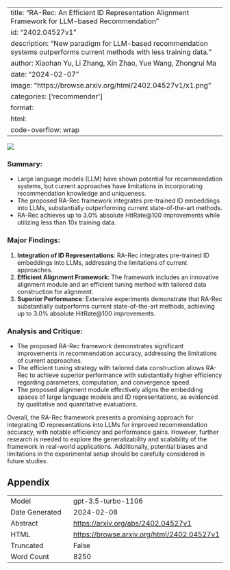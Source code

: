 
---
title: "RA-Rec: An Efficient ID Representation Alignment Framework for LLM-based Recommendation"
id: "2402.04527v1"
description: "New paradigm for LLM-based recommendation systems outperforms current methods with less training data."
author: Xiaohan Yu, Li Zhang, Xin Zhao, Yue Wang, Zhongrui Ma
date: "2024-02-07"
image: "https://browse.arxiv.org/html/2402.04527v1/x1.png"
categories: ['recommender']
format:
  html:
    code-overflow: wrap
---

![](https://browse.arxiv.org/html/2402.04527v1/x1.png)

### Summary:
- Large language models (LLM) have shown potential for recommendation systems, but current approaches have limitations in incorporating recommendation knowledge and uniqueness.
- The proposed RA-Rec framework integrates pre-trained ID embeddings into LLMs, substantially outperforming current state-of-the-art methods.
- RA-Rec achieves up to 3.0% absolute HitRate@100 improvements while utilizing less than 10x training data.

### Major Findings:
1. **Integration of ID Representations**: RA-Rec integrates pre-trained ID embeddings into LLMs, addressing the limitations of current approaches.
2. **Efficient Alignment Framework**: The framework includes an innovative alignment module and an efficient tuning method with tailored data construction for alignment.
3. **Superior Performance**: Extensive experiments demonstrate that RA-Rec substantially outperforms current state-of-the-art methods, achieving up to 3.0% absolute HitRate@100 improvements.

### Analysis and Critique:
- The proposed RA-Rec framework demonstrates significant improvements in recommendation accuracy, addressing the limitations of current approaches.
- The efficient tuning strategy with tailored data construction allows RA-Rec to achieve superior performance with substantially higher efficiency regarding parameters, computation, and convergence speed.
- The proposed alignment module effectively aligns the embedding spaces of large language models and ID representations, as evidenced by qualitative and quantitative evaluations.

Overall, the RA-Rec framework presents a promising approach for integrating ID representations into LLMs for improved recommendation accuracy, with notable efficiency and performance gains. However, further research is needed to explore the generalizability and scalability of the framework in real-world applications. Additionally, potential biases and limitations in the experimental setup should be carefully considered in future studies.

## Appendix

|          |          |
|----------|----------|
| Model     | gpt-3.5-turbo-1106       |
| Date Generated     | 2024-02-08       |
| Abstract | [https://arxiv.org/abs/2402.04527v1](https://arxiv.org/abs/2402.04527v1)        |
| HTML     | [https://browse.arxiv.org/html/2402.04527v1](https://browse.arxiv.org/html/2402.04527v1)       |
| Truncated       | False       |
| Word Count       | 8250       |